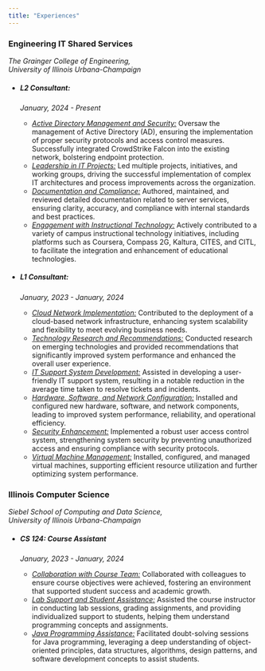 ```yaml
---
title: "Experiences"
---
```


### **Engineering IT Shared Services**
*The Grainger College of Engineering,*<br>
*University of Illinois Urbana-Champaign*<br>

* ##### **L2 Consultant:**
*January, 2024 - Present*<br>

    - *<u>Active Directory Management and Security:</u>* Oversaw the management of Active Directory (AD), ensuring the implementation of proper security protocols and access control measures. Successfully integrated CrowdStrike Falcon into the existing network, bolstering endpoint protection.
    - *<u>Leadership in IT Projects:</u>* Led multiple projects, initiatives, and working groups, driving the successful implementation of complex IT architectures and process improvements across the organization.
    - *<u>Documentation and Compliance:</u>* Authored, maintained, and reviewed detailed documentation related to server services, ensuring clarity, accuracy, and compliance with internal standards and best practices.
    - *<u>Engagement with Instructional Technology:</u>* Actively contributed to a variety of campus instructional technology initiatives, including platforms such as Coursera, Compass 2G, Kaltura, CITES, and CITL, to facilitate the integration and enhancement of educational technologies.

* ##### **L1 Consultant:**
*January, 2023 - January, 2024*<br>

    - *<u>Cloud Network Implementation:</u>* Contributed to the deployment of a cloud-based network infrastructure, enhancing system scalability and flexibility to meet evolving business needs.
    - *<u>Technology Research and Recommendations:</u>* Conducted research on emerging technologies and provided recommendations that significantly improved system performance and enhanced the overall user experience.
    - *<u>IT Support System Development:</u>* Assisted in developing a user-friendly IT support system, resulting in a notable reduction in the average time taken to resolve tickets and incidents.
    - *<u>Hardware, Software, and Network Configuration:</u>* Installed and configured new hardware, software, and network components, leading to improved system performance, reliability, and operational efficiency.
    - *<u>Security Enhancement:</u>* Implemented a robust user access control system, strengthening system security by preventing unauthorized access and ensuring compliance with security protocols.
    - *<u>Virtual Machine Management:</u>* Installed, configured, and managed virtual machines, supporting efficient resource utilization and further optimizing system performance.

### **Illinois Computer Science**
*Siebel School of Computing and Data Science,*<br>
*University of Illinois Urbana-Champaign*<br>

* ##### **CS 124: Course Assistant**
*January, 2023 - January, 2024*<br>

    - *<u>Collaboration with Course Team:</u>* Collaborated with colleagues to ensure course objectives were achieved, fostering an environment that supported student success and academic growth.
    - *<u>Lab Support and Student Assistance:</u>* Assisted the course instructor in conducting lab sessions, grading assignments, and providing individualized support to students, helping them understand programming concepts and assignments.
    - *<u>Java Programming Assistance:</u>* Facilitated doubt-solving sessions for Java programming, leveraging a deep understanding of object-oriented principles, data structures, algorithms, design patterns, and software development concepts to assist students.